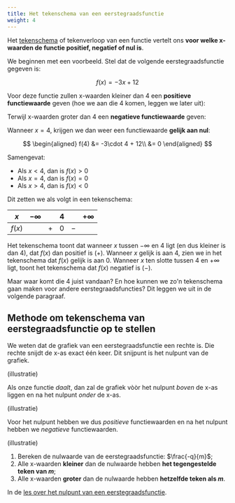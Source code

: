 ```yaml
---
title: Het tekenschema van een eerstegraadsfunctie
weight: 4
---
```


Het [tekenschema](../../functies/tekenschema) of tekenverloop van een functie vertelt ons **voor welke x-waarden de functie positief, negatief of nul is**. 

We beginnen met een voorbeeld. Stel dat de volgende eerstegraadsfunctie gegeven is:

$$
f(x) = -3x + 12
$$

Voor deze functie zullen x-waarden kleiner dan $4$ een **positieve functiewaarde** geven (hoe we aan die $4$ komen, leggen we later uit):


<FxValueSlider x={3.99} m={-3} q={12} xMin={-10} xMax={3.99} xStep={0.01} markMin={-10} markMax={10} markStep={5} extraMarks={[4]} />

Terwijl x-waarden groter dan $4$ een **negatieve functiewaarde** geven:

<FxValueSlider x={4.01} m={-3} q={12} xMin={4.01} xMax={10} xStep={0.01} markMin={-10} markMax={10} markStep={5} extraMarks={[4]} />

Wanneer $x = 4$, krijgen we dan weer een functiewaarde **gelijk aan nul**:

$$
\begin{aligned}
f(4) &= -3\cdot 4 + 12\\
&= 0
\end{aligned}
$$

Samengevat:

- Als $x < 4$, dan is $f(x) > 0$
- Als $x = 4$, dan is $f(x) = 0$
- Als $x > 4$, dan is $f(x) < 0$

Dit zetten we als volgt in een tekenschema:

| $x$ | $-\infty$ |  | $4$ | | $+\infty$ |
|---|-----------|--|-----|-|-----------|
| $f(x)$ |        | $+$ | $0$  | $-$ | |

Het tekenschema toont dat wanneer $x$ tussen $-\infty$ en $4$ ligt (en dus kleiner is dan $4$), dat $f(x)$ dan positief is ($+$). Wanneer $x$ gelijk is aan $4$, zien we in het tekenschema dat $f(x)$ gelijk is aan $0$. Wanneer $x$ ten slotte tussen $4$ en $+\infty$ ligt, toont het tekenschema dat $f(x)$ negatief is ($-$).

Maar waar komt die $4$ juist vandaan? En hoe kunnen we zo'n tekenschema gaan maken voor andere eerstegraadsfuncties? Dit leggen we uit in de volgende paragraaf.

## Methode om tekenschema van eerstegraadsfunctie op te stellen

We weten dat de grafiek van een eerstegraadsfunctie een rechte is. Die rechte snijdt de x-as exact één keer. Dit snijpunt is het nulpunt van de grafiek.

(illustratie)

Als onze functie *daalt*, dan zal de grafiek vòòr het nulpunt *boven* de x-as liggen en na het nulpunt *onder* de x-as.

(illustratie)

Voor het nulpunt hebben we dus *positieve* functiewaarden en na het nulpunt hebben we *negatieve* functiewaarden.

(illustratie)


1. Bereken de nulwaarde van de eerstegraadsfunctie: $\frac{-q}{m}$;
2. Alle x-waarden **kleiner** dan de nulwaarde hebben **het tegengestelde teken van $m$**;
3. Alle x-waarden **groter** dan de nulwaarde hebben **hetzelfde teken als $m$**.


In de [les over het nulpunt van een eerstegraadsfunctie](../nulpunt).
